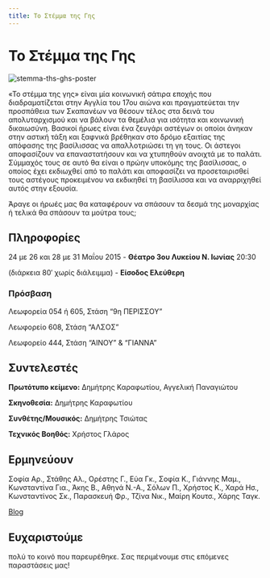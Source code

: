 ```yaml
---
title: Το Στέμμα της Γης
---
```


<Seo 
  title="Το Στέμμα της Γης"
  description="Κοινωνική σάτιρα εποχής στην Αγγλία του 17ου αιώνα για την επανάσταση ενάντια στον απολυταρχισμό. Μια παράσταση της Θεατρικής Ομάδας ΟΠΑ."
  image="https://theatrikiopa.vercel.app/img/stemma-ths-ghs/poster.jpg"
  imageAlt="Αφίσα της παράστασης Το Στέμμα της Γης"
  url="https://theatrikiopa.vercel.app/parastaseis/2015/stemma-ths-ghs"
/>

# Το Στέμμα της Γης

![stemma-ths-ghs-poster](/img/stemma-ths-ghs/poster.jpg)

«Το στέμμα της γης» είναι μία κοινωνική σάτιρα εποχής που διαδραματίζεται στην Αγγλία του 17ου αιώνα και πραγματεύεται την προσπάθεια των Σκαπανέων να θέσουν τέλος στα δεινά του απολυταρχισμού και να βάλουν τα θεμέλια για ισότητα και κοινωνική δικαιωσύνη. Βασικοί ήρωες είναι ένα ζευγάρι αστέγων οι οποίοι άνηκαν στην αστική τάξη και ξαφνικά βρέθηκαν στο δρόμο εξαιτίας της απόφασης της βασίλισσας να απαλλοτριώσει τη γη τους. Οι άστεγοι αποφασίζουν να επαναστατήσουν και να χτυπηθούν ανοιχτά με το παλάτι. Σύμμαχός τους σε αυτό θα είναι ο πρώην υποκόμης της βασίλισσας, ο οποίος έχει εκδιωχθεί από το παλάτι και αποφασίζει να προσεταιρισθεί τους αστέγους προκειμένου να εκδικηθεί τη βασίλισσα και να αναρριχηθεί αυτός στην εξουσία.

Άραγε οι ήρωές μας θα καταφέρουν να σπάσουν τα δεσμά της μοναρχίας ή τελικά θα σπάσουν τα μούτρα τους;

## Πληροφορίες
24 με 26 και 28 με 31 Μαΐου 2015 - **Θέατρο 3ου Λυκείου Ν. Ιωνίας** 20:30

(διάρκεια 80′ χωρίς διάλειμμα) - **Είσοδος Ελεύθερη**

### Πρόσβαση
Λεωφορεία 054 ή 605, Στάση “9η ΠΕΡΙΣΣΟΥ”

Λεωφορείο 608, Στάση “ΑΛΣΟΣ”

Λεωφορείο 444, Στάση “ΑΙΝΟΥ” & “ΓΙΑΝΝΑ”

<ResponsiveYouTube videoId="6iK3Ey_ig9k"/>

## Συντελεστές
**Πρωτότυπο κείμενο:** Δημήτρης Καραφωτίου, Αγγελική Παναγιώτου

**Σκηνοθεσία:** Δημήτρης Καραφωτίου

**Συνθέτης/Μουσικός:** Δημήτρης Τσιώτας

**Τεχνικός Βοηθός:** Χρήστος Γλάρος

## Ερμηνεύουν
Σοφία Αρ., Στάθης Αλ., Ορέστης Γ., Εύα Γκ., Σοφία Κ., Γιάννης Μαμ., Κωνσταντίνα Για., Άκης Β., Αθηνά Ν.-Α., Σόλων Π., Χρήστος Κ., Χαρά Ησ., Κωνσταντίνος Σκ., Παρασκευή Φρ., Τζίνα Νικ., Μαίρη Κουτσ., Χάρης Ταγκ.

[Blog](https://earthcrowntheatre.blogspot.gr)

## Ευχαριστούμε 
πολύ το κοινό που παρευρέθηκε. Σας περιμένουμε στις επόμενες παραστάσεις μας!

<ResponsiveYouTube videoId="MVkRmw2opCQ"/>
